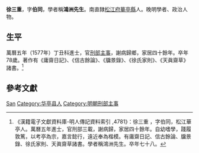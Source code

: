 {{明清人物信息框
| 姓名 = 徐三重
| 原名 =
| 圖片名稱= 徐三重.jpg
| 圖片大小 = 300px
| 圖片說明 = 《松江邦彦图》之徐三重像
| 最高職務 = 刑部主事
| 國家 = 大明
| 爵位 =
| 籍貫 = [[南直隸|南直隸]][[松江府|松江府]][[華亭縣|華亭縣]]
| 族裔 = 漢族
| 旗籍 = 
| 字號 = 字伯同
| 室名 = 
| 諡號 = 
| 出生日期 = 生年不詳
| 出生地點 = 
| 逝世日期 = 卒年不詳
| 逝世地點 = 
| 墓葬 =
| 配偶 =
| 親屬 = （子）[[徐禎稷|徐禎稷]]
| 出身 = 
*萬曆五年丁丑科同進士出身
| 經歷 = 
| 著作 =
}}

'''徐三重'''，字'''伯同'''，學者稱'''鴻洲先生'''。南直隸[[松江府|松江府]][[華亭縣|華亭縣]]人。晚明學者、政治人物。

==生平==
萬曆五年（1577年）丁丑科進士，官[[刑部|刑部]][[主事|主事]]，謝病歸鄉，家居四十餘年。卒年78歲。著作有《庸齋日記》、《信古餘論》、《牖景錄》、《徐氏家則》、《天眞齋草》諸書。<ref>《漢籍電子文獻資料庫-明人傳記資料索引 ,4781》：徐三重 ，字伯同，松江華亭人。萬曆五年進士，官刑部三載，謝病歸，家居四十餘年。自幼嗜學，踐履敦篤，以考亭為宗，嘉言懿行，遠近奉為楷模。有庸齋日記、信古餘論、牖景錄、徐氏家則、天眞齋草諸書。學者稱鴻洲先生。卒年七十八。</ref>

==參考文獻==
{{reflist}}

{{萬曆五年丁丑科殿試金榜}}

{{Authority control}}

{{DEFAULTSORT:Xu徐}}
[[Category:徐姓|San]]
[[Category:华亭县人|Category:华亭县人]]
[[Category:明朝刑部主事|Category:明朝刑部主事]]